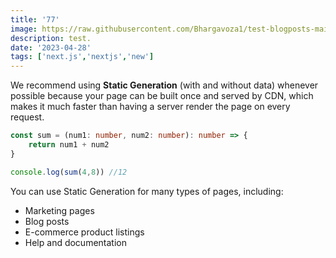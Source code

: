 ```yaml
---
title: '77'
image: https://raw.githubusercontent.com/Bhargavoza1/test-blogposts-main/main/images/NextLevel1.png
description: test.
date: '2023-04-28'
tags: ['next.js','nextjs','new']
---
```


We recommend using **Static Generation** (with and without data) whenever possible because your page can be built once and served by CDN, which makes it much faster than having a server render the page on every request.

```ts
const sum = (num1: number, num2: number): number => {
    return num1 + num2
}

console.log(sum(4,8)) //12
```

You can use Static Generation for many types of pages, including:

- Marketing pages
- Blog posts
- E-commerce product listings
- Help and documentation 
 
<CustomImage src="https://raw.githubusercontent.com/Bhargavoza1/test-blogposts-main/main/images/NextLevel1.png" alt="Warning: Next Level Ahead" />
